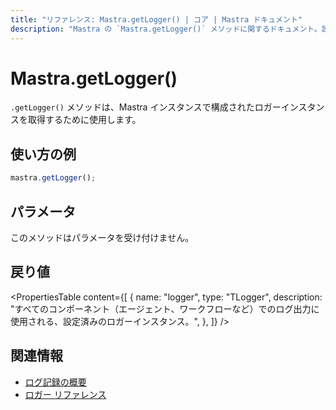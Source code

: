 ```yaml
---
title: "リファレンス: Mastra.getLogger() | コア | Mastra ドキュメント"
description: "Mastra の `Mastra.getLogger()` メソッドに関するドキュメント。設定されたロガーインスタンスを取得します。"
---
```


# Mastra.getLogger()

`.getLogger()` メソッドは、Mastra インスタンスで構成されたロガーインスタンスを取得するために使用します。

## 使い方の例

```typescript copy
mastra.getLogger();
```


## パラメータ

このメソッドはパラメータを受け付けません。

## 戻り値

<PropertiesTable
  content={[
    {
      name: "logger",
      type: "TLogger",
      description:
        "すべてのコンポーネント（エージェント、ワークフローなど）でのログ出力に使用される、設定済みのロガーインスタンス。",
    },
  ]}
/>

## 関連情報

- [ログ記録の概要](/docs/observability/logging)
- [ロガー リファレンス](/reference/observability/logging/pino-logger)